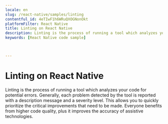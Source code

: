 ```yaml
---
locale: en
slug: /react-native/samples/linting
contentful_id: 4eTIwF1h6WRuQXOGNonOkt
platformFilter: React Native
title: Linting on React Native
description: Linting is the process of running a tool which analyzes your code for potential errors.
keywords: [React Native code sample]


	
---
```


# Linting on React Native

Linting is the process of running a tool which analyzes your code for potential errors. Generally, each problem detected by the tool is reported with a description message and a severity level. This allows you to quickly prioritize the critical improvements that need to be made. Everyone benefits from higher code quality, plus it improves the accuracy of assistive technologies.

<CodeSample id="linting" locale="en" platform="react native"/>